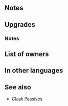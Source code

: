 {{Weapon Infobox
|tagid=SID_黒騎の孤槍
|weaponType=Blue Lance
|might=16
|range=1
|cooldown=-1
|effect=Accelerates Special trigger (cooldown count-1). If unit is not adjacent to an ally, grants Atk/Spd/Def/Res+4 during combat.
|cost=400
|exclusive=1
|statModifiers=0,16,0,0,0
|required=Silver Lance
|refinePaths=default
|refineSP=400
|refineMedals=500
|refineDews=200
|upgradedEffect=Accelerates Special trigger (cooldown count-1). If unit initiates combat or is not adjacent to an ally, grants Atk/Spd/Def/Res+4 to unit and neutralizes effects that guarantee foe's follow-up attacks and effects that prevent unit's follow-up attacks during combat.
|tagidExtraSkill1=一
|effectSkill1=At start of combat, if unit's HP ≥ 25%, grants Atk/Spd/Def/Res+X to unit during combat (X = number of spaces from start position to end position of whoever initiated combat × 2, + 4; max 10), and reduces damage from foe's first attack by 30%.
|iconSkill1=Sable Lance W.png
|properties=random_owner
}}
==Notes==
{{Temporary buffs}}
==Upgrades==
{{Weapon Upgrade List}}
===Notes===
{{IfUnitInitiates}}
{{Follow-up effect neutralization|name=refined Sable Lance}}
{{SpacesFromStarttoEnd}}
{{DamagePercentageReduction|name={{St|Sable Lance|refine=Skill1}}}}
==List of owners==
{{Skill Hero List}}
==In other languages==
{{OtherLanguages
|japanese=黒騎の孤槍
|german=Schwarze Lanze
|spanishEU=Lanza ópalo
|spanishLA=Lanza ópalo
|french=Lance noire
|italian=Lancia Zibellino
|chineseTW=黑騎的孤槍
|portuguese=Lança vil
}}
==See also==
{{See also skills|cond=Description LIKE '%if unit is not%adjacent%to an ally%grants Atk/Spd/Def/Res+%during combat%' OR (Description LIKE '%=%number of spaces from start position to end position%' OR Description LIKE '%=%number of spaces moved%') AND Exclusive='1' AND Description NOT LIKE '%transforms%if X ≥ 5%'}}
* [[Skill families/A Passives#Clash|Clash Passives]] 
{{Weapons Navbox}}